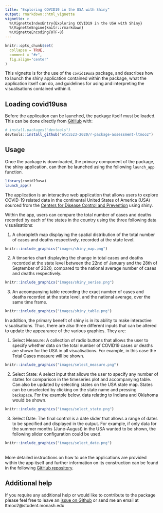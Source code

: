 ```yaml
---
title: "Exploring COVID19 in the USA with Shiny"
output: rmarkdown::html_vignette
vignette: >
  %\VignetteIndexEntry{Exploring COVID19 in the USA with Shiny}
  %\VignetteEngine{knitr::rmarkdown}
  %\VignetteEncoding{UTF-8}
---
```


```r
knitr::opts_chunk$set(
  collapse = TRUE,
  comment = "#>",
  fig.align='center'
)
```

This vignette is for the use of the `covid19usa` package, and describes how to launch the shiny application contained within the package, what the application itself can do, and guidelines for using and interpreting the visualisations contained within it.

## Loading covid19usa 
Before the application can be launched, the package itself must be loaded. This can be done directly from [GitHub](https://github.com/etc5523-2020/r-package-assessment-ltmoo2) with:

```r
# install.packages("devtools")
devtools::install_github("etc5523-2020/r-package-assessment-ltmoo2")
```

## Usage
Once the package is downloaded, the primary component of the package, the shiny application, can then be launched using the following `launch_app` function.
```r
library(covid19usa)
launch_app()
```

The application is an interactive web application that allows users to explore COVID-19 related data in the continental United States of America (USA) sourced from the [Centers for Disease Control and Prevention](https://data.cdc.gov/Case-Surveillance/United-States-COVID-19-Cases-and-Deaths-by-State-o/9mfq-cb36?fbclid=IwAR1QbXngfoMy1NE9vO-QSe40zfo11iApIqOr4Hb3EB6eMia7JSY2DncPF00) using shiny.  

Within the app, users can compare the total number of cases and deaths recorded by each of the states in the country using the three following data visualisations:   

1. A choropleth map displaying the spatial distribution of the total number of cases and deaths respectively, recorded at the state level.  

```r
knitr::include_graphics("images/shiny_map.png")
```

2. A timseries chart displaying the change in total cases and deaths recorded at the state level between the 22nd of January and the 28th of September of 2020, compared to the national average number of cases and deaths respectively.  

```r
knitr::include_graphics("images/shiny_series.png")
```

3.  An accompanying table recording the exact number of cases and deaths recorded at the state level, and the national average, over the same time frame.  

```r
knitr::include_graphics("images/shiny_table.png")
```

In addition, the primary benefit of shiny is in its ability to make interactive visualisations. Thus, there are also three different inputs that can be altered to update the appearance of the various graphics. They are: 

1. Select Measure: A collection of radio buttons that allows the user to specify whether data on the total number of COVID19 cases or deaths are shown for the USA in all visualisations. For example, in this case the Total Cases measure will be shown.   

```r
knitr::include_graphics("images/select_measure.png")
```

2. Select State: A select input that allows the user to specify any number of states for comparison in the timeseries plot and accompanying table. Can also be updated by selecting states on the USA state map. States can be unselected by clicking on the state name and pressing `backspace`. For the example below, data relating to Indiana and Oklahoma would be shown.  

```r
knitr::include_graphics("images/select_state.png")
```

3. Select Date: The final control is a date slider that allows a range of dates to be specified and displayed in the output. For example, if only data for the summer months (June-August) in the USA wanted to be shown, the following slider configuration could be used.  

```r
knitr::include_graphics("images/select_date.png")
```

<br>
More detailed instructions on how to use the applications are provided within the app itself and further information on its construction can be found in the following [GitHub repository](https://github.com/etc5523-2020/shiny-assessment-ltmoo2).

## Additional help
If you require any additional help or would like to contribute to the package please feel free to leave an [issue on Github](https://github.com/etc5523-2020/r-package-assessment-ltmoo2/issues) or send me an email at ltmoo2@student.monash.edu